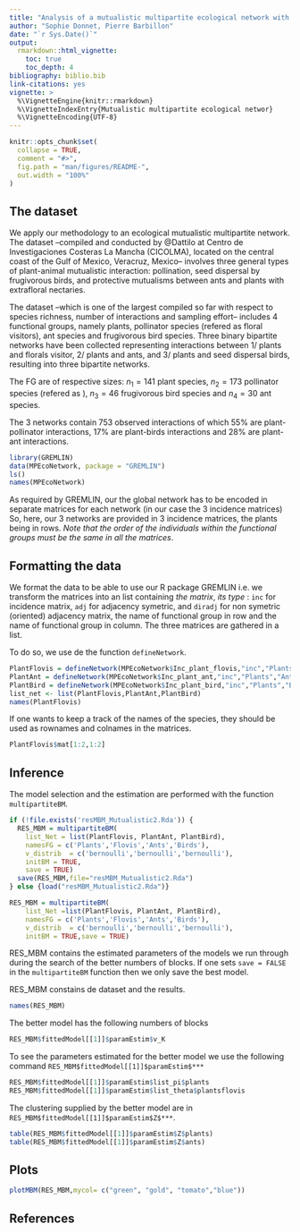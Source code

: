 ```yaml
---
title: "Analysis of a mutualistic multipartite ecological network with GREMLIN"
author: "Sophie Donnet, Pierre Barbillon"
date: "`r Sys.Date()`"
output: 
  rmarkdown::html_vignette:
    toc: true
    toc_depth: 4
bibliography: biblio.bib
link-citations: yes
vignette: >
  %\VignetteEngine{knitr::rmarkdown}
  %\VignetteIndexEntry{Mutualistic multipartite ecological networ}
  %\VignetteEncoding{UTF-8}
---
```



<!-- README.md is generated from README.Rmd. Please edit that file -->

```r
knitr::opts_chunk$set(
  collapse = TRUE,
  comment = "#>",
  fig.path = "man/figures/README-",
  out.width = "100%"
)
```


<!-- badges: start -->
<!-- badges: end -->


 


 

## The dataset
We apply our methodology to an ecological mutualistic multipartite network.  
The dataset --compiled and conducted by   @Dattilo  at Centro de Investigaciones Costeras La Mancha (CICOLMA), located on the central coast of the Gulf of Mexico, Veracruz, Mexico--
 involves three general types of plant-animal mutualistic interaction:
 pollination,  seed dispersal by frugivorous birds, and   protective mutualisms between ants and plants with extrafloral nectaries.


The dataset --which is one of the largest compiled so far with respect
to species richness, number of interactions and sampling effort--  includes  4 functional groups, namely  plants, pollinator species (refered as floral visitors), ant species and frugivorous bird species. Three binary bipartite networks have been collected representing interactions between 1/ plants and florals visitor,  2/ plants and ants, and 3/ plants and seed dispersal birds, resulting into three bipartite networks.   

The FG are of respective sizes: $n_1 =  141$  plant species,  $n_2 = 173$  pollinator species (refered as ), $n_3 = 46$ frugivorous bird species and $n_4 = 30$  ant species. 
        
The 3 networks contain   $753$  observed interactions of which $55\%$ are   plant-pollinator interactions, $17\%$ are   plant-birds interactions  and $28\%$ are plant-ant interactions.

 


```r
library(GREMLIN)
data(MPEcoNetwork, package = "GREMLIN")
ls()
names(MPEcoNetwork)
```

As required by GREMLIN, our the global network has  to be encoded in separate matrices for each network (in our case the $3$ incidence matrices)
So, here, our  3 networks are provided in 3 incidence matrices, the plants being in rows. *Note that the order of the individuals within the functional groups must be the same in all the matrices*.  

## Formatting the data
We format the data to be able to use our R package GREMLIN i.e. we transform the matrices into an list containing *the matrix*, *its type* : `inc`   for incidence matrix,  `adj`    for adjacency symetric, and `diradj` for  non symetric (oriented) adjacency  matrix, the name of functional group in row and the name of functional group in column.   The three matrices are gathered in a list. 

To do so, we use de the function `defineNetwork`. 
```r
PlantFlovis = defineNetwork(MPEcoNetwork$Inc_plant_flovis,"inc","Plants","Flovis")
PlantAnt = defineNetwork(MPEcoNetwork$Inc_plant_ant,"inc","Plants","Ants")
PlantBird = defineNetwork(MPEcoNetwork$Inc_plant_bird,"inc","Plants","Birds")
list_net <- list(PlantFlovis,PlantAnt,PlantBird)
names(PlantFlovis)
```

If one wants to keep a track of the names of the species, they should be used as rownames and colnames in the matrices.

```r
PlantFlovis$mat[1:2,1:2]

```

## Inference 

The model selection and the estimation are performed with the function `multipartiteBM`.

```r
if (!file.exists('resMBM_Mutualistic2.Rda')) {
  RES_MBM = multipartiteBM(
    list_Net = list(PlantFlovis, PlantAnt, PlantBird),
    namesFG = c('Plants','Flovis','Ants','Birds'),
    v_distrib  = c('bernoulli','bernoulli','bernoulli'),
    initBM = TRUE,
    save = TRUE)
  save(RES_MBM,file="resMBM_Mutualistic2.Rda")
} else {load("resMBM_Mutualistic2.Rda")}
```

```r
RES_MBM = multipartiteBM(
    list_Net =list(PlantFlovis, PlantAnt, PlantBird),
    namesFG = c('Plants','Flovis','Ants','Birds'),
    v_distrib  = c('bernoulli','bernoulli','bernoulli'),
    initBM = TRUE,save = TRUE)
```



RES_MBM contains the estimated parameters of the models we run through during the search of the better numbers of blocks. 
If one sets `save = FALSE`  in the `multipartiteBM` function then we only save the best model. 

RES_MBM constains de dataset and the results.  
```r
names(RES_MBM)
``` 

The better model has the following numbers of blocks
```r
RES_MBM$fittedModel[[1]]$paramEstim$v_K
```

To see the parameters estimated for the better model we use the following command `RES_MBM$fittedModel[[1]]$paramEstim$***`
```r
RES_MBM$fittedModel[[1]]$paramEstim$list_pi$plants
RES_MBM$fittedModel[[1]]$paramEstim$list_theta$plantsflovis
```

The clustering  supplied by the better model  are in `RES_MBM$fittedModel[[1]]$paramEstim$Z$***`.

```r
table(RES_MBM$fittedModel[[1]]$paramEstim$Z$plants)
table(RES_MBM$fittedModel[[1]]$paramEstim$Z$ants)      
``` 

## Plots 
```r
plotMBM(RES_MBM,mycol= c("green", "gold", "tomato","blue"))   
``` 

## References

 

